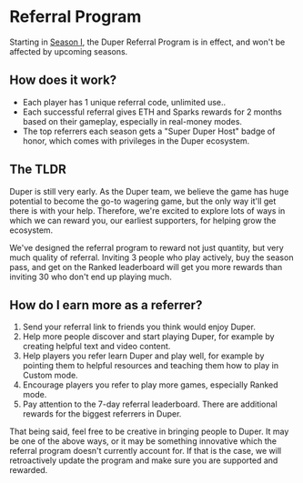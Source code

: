 # Referral Program

Starting in [Season I](/season-1), the Duper Referral Program is in effect, and won't be affected by upcoming seasons.

## How does it work?

- Each player has 1 unique referral code, unlimited use..
- Each successful referral gives ETH and Sparks rewards for 2 months based on their gameplay, especially in real-money modes.
- The top referrers each season gets a "Super Duper Host" badge of honor, which comes with privileges in the Duper ecosystem.

## The TLDR

Duper is still very early. As the Duper team, we believe the game has huge potential to become the go-to wagering game, but the only way it'll get there is with your help. Therefore, we're excited to explore lots of ways in which we can reward you, our earliest supporters, for helping grow the ecosystem.

We've designed the referral program to reward not just quantity, but very much quality of referral. Inviting 3 people who play actively, buy the season pass, and get on the Ranked leaderboard will get you more rewards than inviting 30 who don't end up playing much.

## How do I earn more as a referrer?

1. Send your referral link to friends you think would enjoy Duper.
2. Help more people discover and start playing Duper, for example by creating helpful text and video content.
3. Help players you refer learn Duper and play well, for example by pointing them to helpful resources and teaching them how to play in Custom mode.
4. Encourage players you refer to play more games, especially Ranked mode.
5. Pay attention to the 7-day referral leaderboard. There are additional rewards for the biggest referrers in Duper.

That being said, feel free to be creative in bringing people to Duper. It may be one of the above ways, or it may be something innovative which the referral program doesn't currently account for. If that is the case, we will retroactively update the program and make sure you are supported and rewarded.
